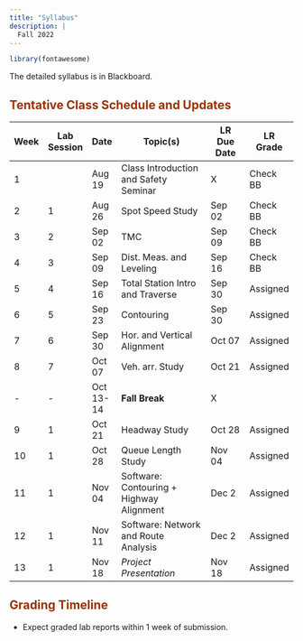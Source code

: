 ```yaml
---
title: "Syllabus"
description: |
  Fall 2022
---
```


```r
library(fontawesome)

```

The detailed syllabus is in Blackboard. 

## <font color="993300">Tentative Class Schedule and Updates</font>

|Week    |Lab Session|Date      |Topic(s)                                | LR Due Date    | LR Grade|
|--------|-----------|----------|--------------------------------------- |----------------|---------|
|1       |           |Aug 19    |Class Introduction   and Safety Seminar | X              | Check BB|
|2       |     1     |Aug 26    |Spot Speed Study                        | Sep 02         | Check BB|
|3       |     2     |Sep 02    |TMC                                     | Sep 09         | Check BB|
|4       |     3     |Sep 09    |Dist. Meas. and Leveling                | Sep 16         | Check BB|
|5       |     4     |Sep 16    |Total Station Intro and Traverse        | Sep 30         | Assigned|
|6       |     5     |Sep 23    |Contouring                              | Sep 30         | Assigned|
|7       |     6     |Sep 30    |Hor. and Vertical Alignment             | Oct 07         | Assigned|
|8       |     7     |Oct 07    |Veh. arr. Study                         | Oct 21         | Assigned|
|-       |     -     |Oct 13-14 |**Fall Break**                          | X              | |
|9       |     1     |Oct 21    |Headway Study                           | Oct 28         | Assigned|
|10      |     1     |Oct 28    |Queue Length Study                      | Nov 04         | Assigned|
|11      |     1     |Nov 04    |Software: Contouring + Highway Alignment| Dec 2          | Assigned|
|12      |     1     |Nov 11    |Software: Network and Route Analysis    | Dec 2          | Assigned|
|13      |     1     |Nov 18    |*Project Presentation*                  | Nov 18         | Assigned|


## <font color="993300">Grading Timeline</font>

-   Expect graded lab reports within 1 week of submission.
